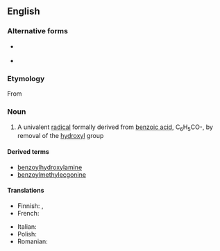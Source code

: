 ==English==
{{wikipedia}}

===Alternative forms===
* {{l|en|benzoil}} {{qualifier|archaic}}
* {{l|en|benzule}} {{qualifier|obsolete}}

===Etymology===
From {{suffix|en|benzoic|yl}}

===Noun===
{{en-noun}}

# {{lb|en|organic chemistry|especially in combination}} A univalent [[radical]] formally derived from [[benzoic acid]], C<sub>6</sub>H<sub>5</sub>CO-, by removal of the [[hydroxyl]] group

====Derived terms====
* [[benzoylhydroxylamine]]
* [[benzoylmethylecgonine]]

====Translations====
{{trans-top|univalent radical}}
* Finnish: {{t|fi|bentsoyyli}}, {{t|fi|bentsoyyliryhmä}}
* French: {{t+|fr|benzoyle|m}}
{{trans-mid}}
* Italian: {{t+|it|benzoile|m}}
* Polish: {{t|pl|benzoil|m}}
* Romanian: {{t|ro|benzoil|m}}
{{trans-bottom}}
